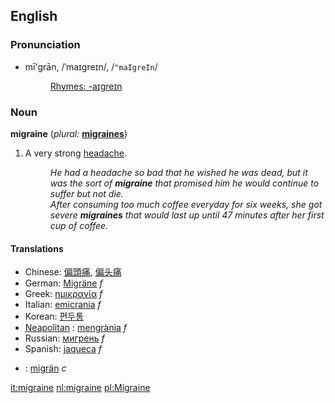 ==English==

===Pronunciation===
*mī'grān, /ˈmaɪɡreɪn/, /<tt>"maIgreIn</tt>/
*:[[Rhymes:English:-aɪɡreɪn|Rhymes: -aɪɡreɪn]]

===Noun===
'''migraine'''  (''plural:'' '''[[migraines]]''')
# A very strong [[headache]].
#: ''He had a headache so bad that he wished he was dead, but it was the sort of '''migraine''' that promised him he would continue to suffer but not die.''
#: ''After consuming too much coffee everyday for six weeks, she got severe '''migraines''' that would last up until 47 minutes after her first cup of coffee.''

====Translations====
*Chinese: [[偏頭痛]], [[偏头痛]]
*German: [[Migräne]] ''f''
*Greek: [[ημικρανία]] ''f''
*Italian: [[emicrania]] ''f''
*Korean: [[편두통]]
*[[Neapolitan]] : [[mengrània]] ''f''
*Russian: [[мигрень]] ''f''
*Spanish: [[jaqueca]] ''f''
*{{sv}}: [[migrän]] ''c''

[[it:migraine]]
[[nl:migraine]]
[[pl:Migraine]]